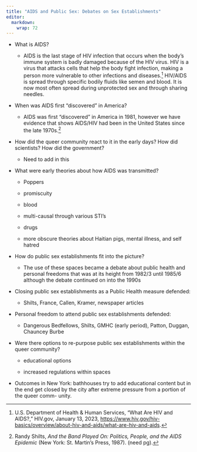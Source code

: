```yaml
---
title: "AIDS and Public Sex: Debates on Sex Establishments"
editor: 
  markdown: 
    wrap: 72
---
```


-   What is AIDS?

    -   AIDS is the last stage of HIV infection that occurs when the
        body’s immune system is badly damaged because of the HIV virus.
        HIV is a virus that attacks cells that help the body fight
        infection, making a person more vulnerable to other infections
        and diseases.[^1] HIV/AIDS is spread through specific bodily
        fluids like semen and blood. It is now most often spread during
        unprotected sex and through sharing needles.

-   When was AIDS first "discovered" in America?

    -   AIDS was first "discovered" in America in 1981, however we have
        evidence that shows AIDS/HIV had been in the United States since
        the late 1970s.[^2]

-   How did the queer community react to it in the early days? How did
    scientists? How did the government?

    -   Need to add in this

-   What were early theories about how AIDS was transmitted?

    -   Poppers

    -   promiscuity

    -   blood

    -   multi-causal through various STI's

    -   drugs

    -   more obscure theories about Haitian pigs, mental illness, and
        self hatred

-   How do public sex establishments fit into the picture?

    -   The use of these spaces became a debate about public health and
        personal freedoms that was at its height from 1982/3 until
        1985/6 although the debate continued on into the 1990s

-   Closing public sex establishments as a Public Health measure
    defended:

    -   Shilts, France, Callen, Kramer, newspaper articles

-   Personal freedom to attend public sex establishments defended:

    -   Dangerous Bedfellows, Shilts, GMHC (early period), Patton,
        Duggan, Chauncey Burbe

-   Were there options to re-purpose public sex establishments within
    the queer community?

    -   educational options

    -   increased regulations within spaces

-   Outcomes in New York: bathhouses try to add educational content but
    in the end get closed by the city after extreme pressure from a
    portion of the queer comm- unity.

[^1]: U.S. Department of Health & Human Services, “What Are HIV and
    AIDS?,” HIV.gov, January 13, 2023,
    <https://www.hiv.gov/hiv-basics/overview/about-hiv-and-aids/what-are-hiv-and-aids>.

[^2]: Randy Shilts, *And the Band Played On: Politics, People, and the
    AIDS Epidemic* (New York: St. Martin’s Press, 1987). (need pg).
